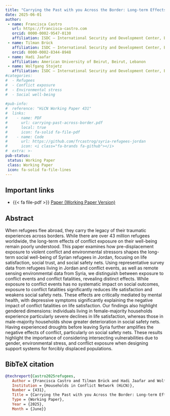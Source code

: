 ```yaml
---
title: "Carrying the Past with you Across the Border: Long-term Effects of Conflict and Environmental Stress Exposure in Syria on the Social Well-being of Refugees in Jordan"
date: 2025-06-01
author:
 - name: Francisca Castro
   url: https://francisca-castro.com
   orcid: 0000-0002-9547-0130
   affiliation: ISDC – International Security and Development Center, Berlin, Germany; Humboldt-Universität zu Berlin
 - name: Tilman Brück
   affiliation: ISDC – International Security and Development Center, Berlin, Germany; Humboldt-Universität zu Berlin; Leibniz Institute of Vegetable and Ornamental Crops (IGZ), Großbeeren, Germany
   orcid: 0000-0002-8344-8948
 - name: Hadi Jaafar
   affiliation: American University of Beirut, Beirut, Lebanon
 - name: Wolfgang Stojetz
   affiliation: ISDC – International Security and Development Center, Berlin, Germany
#categories:
#  - Refugees
#  - Conflict exposure
#  - Environmental stress
#  - Social well-being
 
#pub-info:
#  reference: "HiCN Working Paper 431"
#  links:
#    - name: PDF
#      url: carrying-past-across-border.pdf
#      local: true
#      icon: fa-solid fa-file-pdf
#    - name: Code
#      url: https://github.com/frcastrog/syria-refugees-jordan
#      icon: <i class="fa-brands fa-github"></i>
#  extra: >-
pub-status: 
 status: Working Paper
 class: Working Paper
 icon: fa-solid fa-file-lines
---
```


## Important links
-   {{< fa file-pdf >}} [Paper (Working Paper Version)](https://hicn.org/wp-content/uploads/2025/06/HiCN-WP-431.pdf)

## Abstract

When refugees flee abroad, they carry the legacy of their traumatic experiences across borders. While there are over 43 million refugees worldwide, the long-term effects of conflict exposure on their well-being remain poorly understood. This paper examines how pre-displacement exposure to violent conflict and environmental stressors shapes the long-term social well-being of Syrian refugees in Jordan, focusing on life satisfaction, social trust, and social safety nets. Using representative survey data from refugees living in Jordan and conflict events, as well as remote sensing environmental data from Syria, we distinguish between exposure to conflict events and conflict fatalities, revealing distinct effects. While exposure to conflict events has no systematic impact on social outcomes, exposure to conflict fatalities significantly reduces life satisfaction and weakens social safety nets. These effects are critically mediated by mental health, with depressive symptoms significantly explaining the negative impact of conflict fatalities on life satisfaction. Our findings also highlight gendered dimensions: individuals living in female-majority households experience particularly severe declines in life satisfaction, whereas those in male-majority households show greater deterioration in social safety nets. Having experienced droughts before leaving Syria further amplifies the negative effects of conflict, particularly on social safety nets. These results highlight the importance of considering intersecting vulnerabilities due to gender, environmental stress, and conflict exposure when designing support systems for forcibly displaced populations.

## BibTeX citation

``` bibtex
@techreport{Castro2025refugees,
   Author = {Francisca Castro and Tilman Brück and Hadi Jaafar and Wolfgang Stojetz},
   Institution = {Households in Conflict Network (HiCN)},
   Number = {431},
   Title = {Carrying the Past with you Across the Border: Long-term Effects of Conflict and Environmental Stress Exposure in Syria on the Social Well-being of Refugees in Jordan},
   Type = {Working Paper},
   Year = {2025},
   Month = {June}}
```
